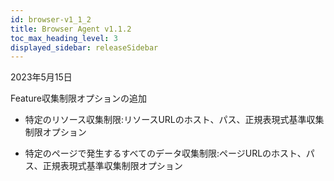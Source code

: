 ```yaml
---
id: browser-v1_1_2
title: Browser Agent v1.1.2
toc_max_heading_level: 3
displayed_sidebar: releaseSidebar
---
```


2023年5月15日

<p><Status>Feature</Status>収集制限オプションの追加</p>

- 特定のリソース収集制限:リソースURLのホスト、パス、正規表現式基準収集制限オプション

- 特定のページで発生するすべてのデータ収集制限:ページURLのホスト、パス、正規表現式基準収集制限オプション
